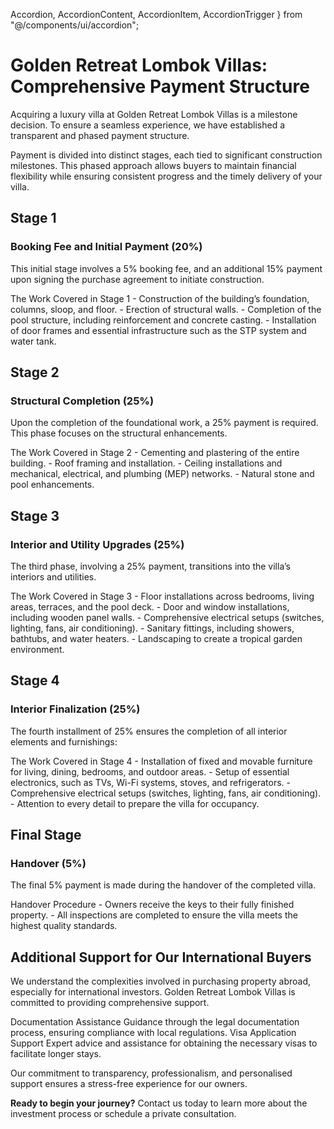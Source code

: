   Accordion,
  AccordionContent,
  AccordionItem,
  AccordionTrigger
} from "@/components/ui/accordion";

# Golden Retreat Lombok Villas: Comprehensive Payment Structure

Acquiring a luxury villa at Golden Retreat Lombok Villas is a milestone decision. To ensure a seamless experience, we have established a transparent and phased payment structure.

Payment is divided into distinct stages, each tied to significant construction milestones. This phased approach allows buyers to maintain financial flexibility while ensuring consistent progress and the timely delivery of your villa.

## Stage 1

### Booking Fee and Initial Payment (20%)

This initial stage involves a 5% booking fee, and an additional 15% payment upon signing the purchase agreement to initiate construction.

<Accordion type="single" collapsible>
  <AccordionItem value="item-1">
    <AccordionTrigger className="text-xl font-semibold">
      The Work Covered in Stage 1
    </AccordionTrigger>
    <AccordionContent className="text-sm font-sans text-pretty">
      - Construction of the building’s foundation, columns, sloop, and floor.
    </AccordionContent>
    <AccordionContent className="text-sm font-sans text-pretty">
      - Erection of structural walls.
    </AccordionContent>
    <AccordionContent className="text-sm font-sans text-pretty">
      - Completion of the pool structure, including reinforcement and concrete
      casting.
    </AccordionContent>
    <AccordionContent className="text-sm font-sans text-pretty">
      - Installation of door frames and essential infrastructure such as the STP
      system and water tank.
    </AccordionContent>
  </AccordionItem>
</Accordion>

## Stage 2

### Structural Completion (25%)

Upon the completion of the foundational work, a 25% payment is required. This phase focuses on the structural enhancements.

<Accordion type="single" collapsible>
  <AccordionItem value="item-1">
    <AccordionTrigger className="text-xl font-semibold">
      The Work Covered in Stage 2
    </AccordionTrigger>
    <AccordionContent className="text-sm font-sans text-pretty">
      - Cementing and plastering of the entire building.
    </AccordionContent>
    <AccordionContent className="text-sm font-sans text-pretty">
      - Roof framing and installation.
    </AccordionContent>
    <AccordionContent className="text-sm font-sans text-pretty">
      - Ceiling installations and mechanical, electrical, and plumbing (MEP)
      networks.
    </AccordionContent>
    <AccordionContent className="text-sm font-sans text-pretty">
      - Natural stone and pool enhancements.
    </AccordionContent>
  </AccordionItem>
</Accordion>

## Stage 3

### Interior and Utility Upgrades (25%)

The third phase, involving a 25% payment, transitions into the villa’s interiors and utilities.

<Accordion type="single" collapsible>
  <AccordionItem value="item-1">
    <AccordionTrigger className="text-xl font-semibold">
      The Work Covered in Stage 3
    </AccordionTrigger>
    <AccordionContent className="text-sm font-sans text-pretty">
      - Floor installations across bedrooms, living areas, terraces, and the
      pool deck.
    </AccordionContent>
    <AccordionContent className="text-sm font-sans text-pretty">
      - Door and window installations, including wooden panel walls.
    </AccordionContent>
    <AccordionContent className="text-sm font-sans text-pretty">
      - Comprehensive electrical setups (switches, lighting, fans, air
      conditioning).
    </AccordionContent>
    <AccordionContent className="text-sm font-sans text-pretty">
      - Sanitary fittings, including showers, bathtubs, and water heaters.
    </AccordionContent>
    <AccordionContent className="text-sm font-sans text-pretty">
      - Landscaping to create a tropical garden environment.
    </AccordionContent>
  </AccordionItem>
</Accordion>

## Stage 4

### Interior Finalization (25%)

The fourth installment of 25% ensures the completion of all interior elements and furnishings:

<Accordion type="single" collapsible>
  <AccordionItem value="item-1">
    <AccordionTrigger className="text-xl font-semibold">
      The Work Covered in Stage 4
    </AccordionTrigger>
    <AccordionContent className="text-sm font-sans text-pretty">
      - Installation of fixed and movable furniture for living, dining,
      bedrooms, and outdoor areas.
    </AccordionContent>
    <AccordionContent className="text-sm font-sans text-pretty">
      - Setup of essential electronics, such as TVs, Wi-Fi systems, stoves, and
      refrigerators.
    </AccordionContent>
    <AccordionContent className="text-sm font-sans text-pretty">
      - Comprehensive electrical setups (switches, lighting, fans, air
      conditioning).
    </AccordionContent>
    <AccordionContent className="text-sm font-sans text-pretty">
      - Attention to every detail to prepare the villa for occupancy.
    </AccordionContent>
  </AccordionItem>
</Accordion>

## Final Stage

### Handover (5%)

The final 5% payment is made during the handover of the completed villa.

<Accordion type="single" collapsible>
  <AccordionItem value="item-1">
    <AccordionTrigger className="text-xl font-semibold">
      Handover Procedure
    </AccordionTrigger>
    <AccordionContent className="text-sm font-sans text-pretty">
      - Owners receive the keys to their fully finished property.
    </AccordionContent>
    <AccordionContent className="text-sm font-sans text-pretty">
      - All inspections are completed to ensure the villa meets the highest
      quality standards.
    </AccordionContent>
  </AccordionItem>
</Accordion>

## Additional Support for Our International Buyers

We understand the complexities involved in purchasing property abroad, especially for international investors. Golden Retreat Lombok Villas is committed to providing comprehensive support.

<Accordion type="single" collapsible>
  <AccordionItem value="item-1">
    <AccordionTrigger className="text-xl font-semibold">
      Documentation Assistance
    </AccordionTrigger>
    <AccordionContent className="text-sm font-sans text-pretty">
      Guidance through the legal documentation process, ensuring compliance with
      local regulations.
    </AccordionContent>
  </AccordionItem>
  <AccordionItem value="item-2">
    <AccordionTrigger className="text-xl font-semibold">
      Visa Application Support
    </AccordionTrigger>
    <AccordionContent className="text-sm font-sans text-pretty">
      Expert advice and assistance for obtaining the necessary visas to
      facilitate longer stays.
    </AccordionContent>
  </AccordionItem>
</Accordion>

Our commitment to transparency, professionalism, and personalised support ensures a stress-free experience for our owners.

**Ready to begin your journey?** Contact us today to learn more about the investment process or schedule a private consultation.
